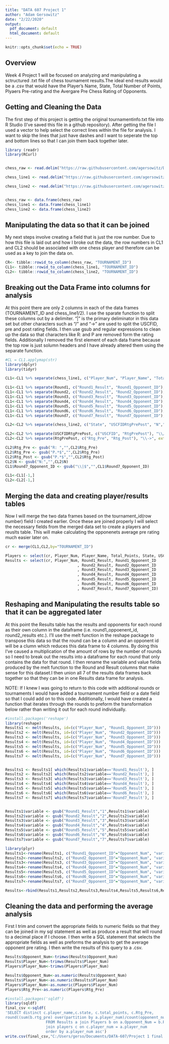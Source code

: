 ```yaml
---
title: "DATA 607 Project 1"
author: "Adam Gersowitz"
date: "2/22/2020"
output:
  pdf_document: default
  html_document: default
---
```


```r
knitr::opts_chunk$set(echo = TRUE)
```


## Overview

Week 4 Project 1 will be focused on analyzing and manipulating a sctructured .txt file of chess tournament results.The ideal end results would be a .csv that would have the Player's Name, State, Total Number of Points, Plyaers Pre-rating and the Avergare Pre Chess Rating of Opponents.

## Getting and Cleaning the Data
The first step of this project is getting the original tournamentinfo.txt file into R Studio (I've saved this file in a github repository). After getting the file I used a vector to help select the correct lines within the file for analysis. I want to skip the lines that just have dashes and I want to seperate the top and bottom lines so that I can join them back together later.


```r
library (readr)
library(RCurl)


chess_raw <- read.delim("https://raw.githubusercontent.com/agersowitz/Data-607-Datasets/master/tournamentinfo.txt",header=TRUE)[c(TRUE, TRUE, FALSE), ]

chess_line1 <- read.delim("https://raw.githubusercontent.com/agersowitz/Data-607-Datasets/master/tournamentinfo.txt",header=TRUE)[c(TRUE, FALSE, FALSE), ]

chess_line2 <- read.delim("https://raw.githubusercontent.com/agersowitz/Data-607-Datasets/master/tournamentinfo.txt",header=TRUE)[c(FALSE, TRUE, FALSE), ]


chess_raw <- data.frame(chess_raw)
chess_line1 <- data.frame(chess_line1)
chess_line2 <- data.frame(chess_line2)
```

## Manipulating the data so that it can be joined
My next steps involve creating a field that is just the row number. Due to how this file is laid out and how I broke out the data, the row numbers in CL1 and CL2 should be associated with one chess player and therefore can be used as a key to join the data on.

```r
CR<- tibble::rowid_to_column(chess_raw, "TOURNAMENT_ID")
CL1<- tibble::rowid_to_column(chess_line1, "TOURNAMENT_ID")
CL2<- tibble::rowid_to_column(chess_line2, "TOURNAMENT_ID")
```

## Breaking out the Data Frame into columns for analysis
At this point there are only 2 columns in each of the data frames (TOURNAMENT_ID and chess_line1/2). I use the sparate function to split these columns out by a delimiter. "|" is the primary deliminator in this data set but other characters such as "/" and "->" are used to split the USCFID, pre and post rating fields. I then use gsub and regular expressions to clean up the data so that characters like R: and P are removed form the rating fields. Additionally I removed the first element of each data frame because the top row is just solumn headers and I have already altered them using the separate function.

```r
#CL = CL1.applymap(str)
library(dplyr)
library(tidyr)

CL1<-CL1 %>% separate(chess_line1, c("Player_Num", "Player_Name", "Total_Points","Round1","Round2","Round3","Round4","Round5","Round6","Round7"), "\\|", extra = "merge")

CL1<-CL1 %>% separate(Round1, c("Round1_Result", "Round1_Opponent_ID"), " ", extra = "merge")
CL1<-CL1 %>% separate(Round2, c("Round2_Result", "Round2_Opponent_ID"), " ", extra = "merge")
CL1<-CL1 %>% separate(Round3, c("Round3_Result", "Round3_Opponent_ID"), " ", extra = "merge")
CL1<-CL1 %>% separate(Round4, c("Round4_Result", "Round4_Opponent_ID"), " ", extra = "merge")
CL1<-CL1 %>% separate(Round5, c("Round5_Result", "Round5_Opponent_ID"), " ", extra = "merge")
CL1<-CL1 %>% separate(Round6, c("Round6_Result", "Round6_Opponent_ID"), " ", extra = "merge")
CL1<-CL1 %>% separate(Round7, c("Round7_Result", "Round7_Opponent_ID"), " ", extra = "merge")

CL2<-CL2 %>% separate(chess_line2, c("State", "USCFIDRtgPrePost", "N","Bottom"), "\\|", extra = "merge")

CL2<-CL2 %>% separate(USCFIDRtgPrePost, c("USCFID", "RtgPrePost"), "\\/", extra = "merge")
CL2<-CL2 %>% separate(RtgPrePost, c("Rtg_Pre", "Rtg_Post"), "\\->", extra = "merge")

CL2$Rtg_Pre <- gsub("R: ","",CL2$Rtg_Pre)
CL2$Rtg_Pre <- gsub("P.*$","",CL2$Rtg_Pre)
CL2$Rtg_Post <- gsub("P.*$","",CL2$Rtg_Post)
CL2$N <- gsub("N:","",CL2$N)
CL1$Round7_Opponent_ID <- gsub("\\|$","",CL1$Round7_Opponent_ID)

CL1<-CL1[-1,]
CL2<-CL2[-1,]
```
## Merging the data and creating player/results tables
Now I will merge the two data frames based on the tournament_id(row number) field I created earlier. Once these are joined properly I will select the necessary fields from the merged data set to create a players and reuslts table. This will make calculating the opponenets average pre rating much easier later on.

```r
cr <- merge(CL1,CL2,by="TOURNAMENT_ID")

Players <- select(cr, Player_Num, Player_Name, Total_Points, State, USCFID, Rtg_Pre, Rtg_Post, N)
Results <- select(cr, Player_Num, Round1_Result, Round1_Opponent_ID
                                , Round2_Result, Round2_Opponent_ID
                                , Round3_Result, Round3_Opponent_ID
                                , Round4_Result, Round4_Opponent_ID
                                , Round5_Result, Round5_Opponent_ID
                                , Round6_Result, Round6_Opponent_ID
                                , Round7_Result, Round7_Opponent_ID)
```
## Reshaping and Manipulating the results table so that it can be aggregated later
At this point the Results table has the results and opponents for each round as their own column in the dataframe (i.e. round1_oppoenent_id, round2_results etc.). I'll use the melt function in the reshape package to transpose this data so that the round can be a column and an opponent id will be a clumn which reduces this data frame to 4 columns. By doing this I've caused a multiplication of the amount of rows by the number of rounds so I need to break out the results into a dataframe for each round that only contains the data for that round. I then rename the variable and value fields produced by the melt function to the Round and Result columns that make sense for this dataset.I then union all 7 of the results data frames back together so that they can be in one Results data frame for analysis.

NOTE: If I knew I was going to return to this code with additional rounds or tournaments I would have added a tournament number field or a date field so that I could add on to this code. Additionally, I would have created a function that iterates through the rounds to preform the transformation below rather than writing it out for each round individually.

```r

#install.packages('reshape')
library(reshape)
Results1 <- melt(Results, id=(c("Player_Num", "Round1_Opponent_ID")))
Results2 <- melt(Results, id=(c("Player_Num", "Round2_Opponent_ID")))
Results3 <- melt(Results, id=(c("Player_Num", "Round3_Opponent_ID")))
Results4 <- melt(Results, id=(c("Player_Num", "Round4_Opponent_ID")))
Results5 <- melt(Results, id=(c("Player_Num", "Round5_Opponent_ID")))
Results6 <- melt(Results, id=(c("Player_Num", "Round6_Opponent_ID")))
Results7 <- melt(Results, id=(c("Player_Num", "Round7_Opponent_ID")))


Results1 <- Results1[ which(Results1$variable=='Round1_Result'), ]
Results2 <- Results2[ which(Results2$variable=='Round2_Result'), ]
Results3 <- Results3[ which(Results3$variable=='Round3_Result'), ]
Results4 <- Results4[ which(Results4$variable=='Round4_Result'), ]
Results5 <- Results5[ which(Results5$variable=='Round5_Result'), ]
Results6 <- Results6[ which(Results6$variable=='Round6_Result'), ]
Results7 <- Results7[ which(Results7$variable=='Round7_Result'), ]


Results1$variable <- gsub("Round1_Result","1",Results1$variable)
Results2$variable <- gsub("Round2_Result","2",Results2$variable)
Results3$variable <- gsub("Round3_Result","3",Results3$variable)
Results4$variable <- gsub("Round4_Result","4",Results4$variable)
Results5$variable <- gsub("Round5_Result","5",Results5$variable)
Results6$variable <- gsub("Round6_Result","6",Results6$variable)
Results7$variable <- gsub("Round7_Result","7",Results7$variable)

library(plyr)
Results1<-rename(Results1, c("Round1_Opponent_ID"="Opponent_Num", "variable"="Round", "value"="Result"))
Results2<-rename(Results2, c("Round2_Opponent_ID"="Opponent_Num", "variable"="Round", "value"="Result"))
Results3<-rename(Results3, c("Round3_Opponent_ID"="Opponent_Num", "variable"="Round", "value"="Result"))
Results4<-rename(Results4, c("Round4_Opponent_ID"="Opponent_Num", "variable"="Round", "value"="Result"))
Results5<-rename(Results5, c("Round5_Opponent_ID"="Opponent_Num", "variable"="Round", "value"="Result"))
Results6<-rename(Results6, c("Round6_Opponent_ID"="Opponent_Num", "variable"="Round", "value"="Result"))
Results7<-rename(Results7, c("Round7_Opponent_ID"="Opponent_Num", "variable"="Round", "value"="Result"))

Results<-rbind(Results1,Results2,Results3,Results4,Results5,Results6,Results7)
```
## Cleaning the data and performing the average analysis
First I trim and convert the appropriate fields to numeric fields so that they can be joined in my sql statement as well as produce a result that will round to a decimal place if I choose. I then write a SQL statement that selects the appropriate fields as well as preforms the analysis to get the average opponent pre rating. I then write the results of this query to a .csv.

```r
Results$Opponent_Num<-trimws(Results$Opponent_Num)
Results$Player_Num<-trimws(Results$Player_Num)
Players$Player_Num<-trimws(Players$Player_Num)

Results$Opponent_Num<-as.numeric(Results$Opponent_Num)
Results$Player_Num<-as.numeric(Results$Player_Num)
Players$Player_Num<-as.numeric(Players$Player_Num)
Players$Rtg_Pre<-as.numeric(Players$Rtg_Pre)

#install.packages('sqldf')
library(sqldf)
final_csv <-sqldf(
'SELECT distinct c.player_name,c.state, c.total_points, c.Rtg_Pre, 
round((sum(b.rtg_pre) over(partition by a.player_num)/count(opponent_num) over (partition by a.player_num)),2) as AVG_Pre_Rtg_Opp
                  FROM Results a join Players b on a.Opponent_Num = b.Player_num
                  join players c on c.player_num = a.player_num
                  order by a.player_num asc')
write.csv(final_csv,"C:/Users/gerso/Documents/DATA-607/Project 1 final dataset.csv", row.names = FALSE)



```


